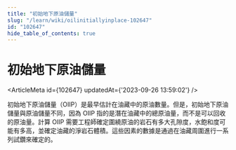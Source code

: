 ```yaml
---
title: "初始地下原油儲量"
slug: "/learn/wiki/oilinitiallyinplace-102647"
id: "102647"
hide_table_of_contents: true
---
```



# 初始地下原油儲量

<ArticleMeta id={102647} updatedAt={'2023-09-26 13:59:02'} />
<div className='border-solid border-b border-t-0 my-4 border-[var(--ifm-color-gray-300)]' />

初始地下原油儲量（OIIP）是最早估計在油藏中的原油數量。但是，初始地下原油儲量與原油儲量不同，因為 OIIP 指的是潛在油藏中的總原油量，而不是可以回收的原油量。計算 OIIP 需要工程師確定圍繞原油的岩石有多大孔隙度，水飽和度可能有多高，並確定油藏的淨岩石體積。這些因素的數據是通過在油藏周圍進行一系列試鑽來確定的。
